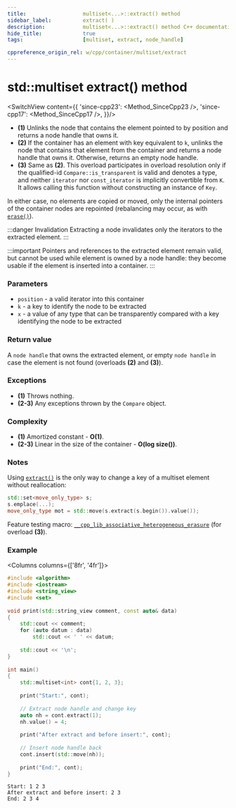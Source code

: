 ```yaml
---
title:					multiset<...>::extract() method
sidebar_label:			extract( )
description:			multiset<...>::extract() method C++ documentation
hide_title:				true
tags:					[multiset, extract, node_handle]

cppreference_origin_rel: w/cpp/container/multiset/extract
---
```



<!----------------- Codes ---------------------->


# std::multiset extract() method

<SwitchView content={{
		'since-cpp23': <Method_SinceCpp23 />,
		'since-cpp17': <Method_SinceCpp17 />,
	}}/>

 - **(1)** Unlinks the node that contains the element pointed to by position and returns a node handle that owns it.
 - **(2)** If the container has an element with key equivalent to `k`, unlinks the node that contains that element from the container and returns a node handle that owns it.
    Otherwise, returns an empty node handle.
 - **(3)** Same as **(2)**. This overload participates in overload resolution only if the qualified-id `Compare::is_transparent` is valid and denotes a type,
    and neither `iterator` nor `const_iterator` is implicitly convertible from `K`. It allows calling this function without constructing an instance of `Key`.

In either case, no elements are copied or moved, only the internal pointers of the container nodes are repointed (rebalancing may occur, as with [`erase()`](/docs/std/containers/sets/multiset/erase)).

:::danger Invalidation
Extracting a node invalidates only the iterators to the extracted element.
:::

:::important
Pointers and references to the extracted element remain valid, but cannot be used while element is owned by a node handle: they become usable if the element is inserted into a container.
:::

### Parameters

- `position` - a valid iterator into this container
- `k` - a key to identify the node to be extracted
- `x` - a value of any type that can be transparently compared with a key identifying the node to be extracted

### Return value

A `node handle` that owns the extracted element, or empty `node handle` in case the element is not found (overloads **(2)** and **(3)**).

### Exceptions

 - **(1)** Throws nothing.
 - **(2-3)** Any exceptions thrown by the `Compare` object.

### Complexity

 - **(1)** Amortized constant - **O(1)**.
 - **(2-3)** Linear in the size of the container - **O(log size())**.

### Notes

Using [`extract()`](/docs/std/containers/sets/multiset/extract) is the only way to change a key of a multiset element without reallocation:

```cpp showLineNumbers
std::set<move_only_type> s;
s.emplace(...);
move_only_type mot = std::move(s.extract(s.begin()).value());
```

Feature testing macro: [`__cpp_lib_associative_heterogeneous_erasure`](#) (for overload **(3)**).

### Example

<Columns columns={['8fr', '4fr']}>
<div>

```cpp title='Main.cpp' showLineNumbers
#include <algorithm>
#include <iostream>
#include <string_view>
#include <set>
 
void print(std::string_view comment, const auto& data)
{
    std::cout << comment;
    for (auto datum : data)
        std::cout << ' ' << datum;
 
    std::cout << '\n';
}
 
int main()
{
    std::multiset<int> cont{1, 2, 3};
 
    print("Start:", cont);
 
    // Extract node handle and change key
    auto nh = cont.extract(1);
    nh.value() = 4; 
 
    print("After extract and before insert:", cont);
 
    // Insert node handle back
    cont.insert(std::move(nh));
 
    print("End:", cont);
}
```

</div>
<div>

```plaintext title="Output"
Start: 1 2 3
After extract and before insert: 2 3
End: 2 3 4
```

</div>

</Columns>
